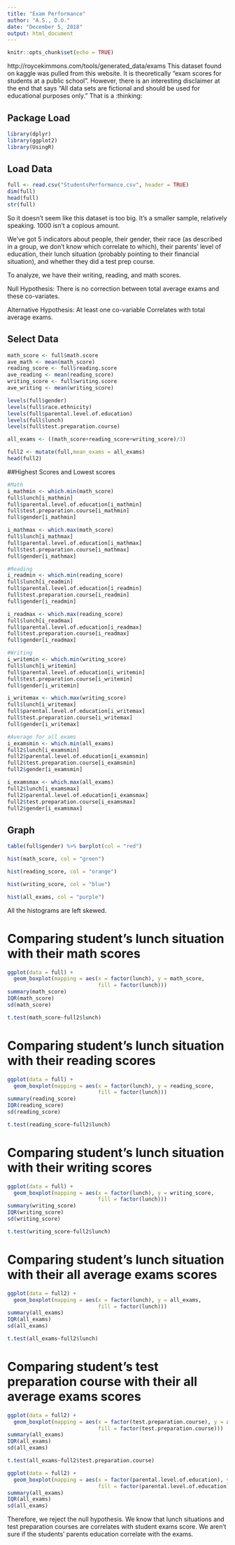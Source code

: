 ---
title: "Exam Performance"
author: "A.S., D.O."
date: "December 5, 2018"
output: html_document
---

```{r setup, include=FALSE}
knitr::opts_chunk$set(echo = TRUE)
```

http://roycekimmons.com/tools/generated_data/exams
This dataset found on kaggle was pulled from this website. It is theoretically "exam scores for students at a public school". However, there is an interesting disclaimer at the end that says "All data sets are fictional and should be used for educational purposes only." That is a :thinking:


## Package Load

```{r}
library(dplyr)
library(ggplot2)
library(UsingR)
```

## Load Data

```{r}
full <- read.csv("StudentsPerformance.csv", header = TRUE)
dim(full)
head(full)
str(full)
```

So it doesn't seem like this dataset is too big. It's a smaller sample, relatively speaking. 1000 isn't a copious amount.

We've got 5 indicators about people, their gender, their race (as described in a group, we don't know which correlate to which), their parents' level of education, their lunch situation (probably pointing to their financial situation), and whether they did a test prep course.

To analyze, we have their writing, reading, and math scores.

Null Hypothesis: There is no correction between total average exams and these co-variates.

Alternative Hypothesis: At least one co-variable Correlates with total average exams.

## Select Data
```{r}
math_score <- full$math.score
ave_math <- mean(math_score)
reading_score <- full$reading.score
ave_reading <- mean(reading_score)
writing_score <- full$writing.score
ave_writing <- mean(writing_score)

levels(full$gender)
levels(full$race.ethnicity)
levels(full$parental.level.of.education)
levels(full$lunch)
levels(full$test.preparation.course)

all_exams <- ((math_score+reading_score+writing_score)/3)

full2 <- mutate(full,mean_exams = all_exams)
head(full2)
```

##Highest Scores and Lowest scores
```{r}

#Math
i_mathmin <- which.min(math_score)
full$lunch[i_mathmin]
full$parental.level.of.education[i_mathmin]
full$test.preparation.course[i_mathmin]
full$gender[i_mathmin]

i_mathmax <- which.max(math_score)
full$lunch[i_mathmax]
full$parental.level.of.education[i_mathmax]
full$test.preparation.course[i_mathmax]
full$gender[i_mathmax]

#Reading
i_readmin <- which.min(reading_score)
full$lunch[i_readmin]
full$parental.level.of.education[i_readmin]
full$test.preparation.course[i_readmin]
full$gender[i_readmin]

i_readmax <- which.max(reading_score)
full$lunch[i_readmax]
full$parental.level.of.education[i_readmax]
full$test.preparation.course[i_readmax]
full$gender[i_readmax]

#Writing
i_writemin <- which.min(writing_score)
full$lunch[i_writemin]
full$parental.level.of.education[i_writemin]
full$test.preparation.course[i_writemin]
full$gender[i_writemin]

i_writemax <- which.max(writing_score)
full$lunch[i_writemax]
full$parental.level.of.education[i_writemax]
full$test.preparation.course[i_writemax]
full$gender[i_writemax]

#Average for all exams
i_examsmin <- which.min(all_exams)
full2$lunch[i_examsmin]
full2$parental.level.of.education[i_examsmin]
full2$test.preparation.course[i_examsmin]
full2$gender[i_examsmin]

i_examsmax <- which.max(all_exams)
full2$lunch[i_examsmax]
full2$parental.level.of.education[i_examsmax]
full2$test.preparation.course[i_examsmax]
full2$gender[i_examsmax]

```

## Graph
```{r}
table(full$gender) %>% barplot(col = "red")

hist(math_score, col = "green")

hist(reading_score, col = "orange")

hist(writing_score, col = "blue")

hist(all_exams, col = "purple")
```
All the histograms are left skewed.

# Comparing student's lunch situation with their math scores 
```{r}
ggplot(data = full) + 
  geom_boxplot(mapping = aes(x = factor(lunch), y = math_score, 
                             fill = factor(lunch)))
summary(math_score)
IQR(math_score)
sd(math_score)

t.test(math_score~full2$lunch)
```


# Comparing student's lunch situation with their reading scores
```{r}
ggplot(data = full) + 
  geom_boxplot(mapping = aes(x = factor(lunch), y = reading_score, 
                             fill = factor(lunch)))
summary(reading_score)
IQR(reading_score)
sd(reading_score)

t.test(reading_score~full2$lunch)
```
# Comparing student's lunch situation with their writing scores
```{r}
ggplot(data = full) + 
  geom_boxplot(mapping = aes(x = factor(lunch), y = writing_score, 
                             fill = factor(lunch)))
summary(writing_score)
IQR(writing_score)
sd(writing_score)

t.test(writing_score~full2$lunch)
```

# Comparing student's lunch situation with their all average exams scores
```{r}
ggplot(data = full2) + 
  geom_boxplot(mapping = aes(x = factor(lunch), y = all_exams, 
                             fill = factor(lunch)))
summary(all_exams)
IQR(all_exams)
sd(all_exams)

t.test(all_exams~full2$lunch)
```
# Comparing student's test preparation course with their all average exams scores
```{r}
ggplot(data = full2) + 
  geom_boxplot(mapping = aes(x = factor(test.preparation.course), y = all_exams, 
                             fill = factor(test.preparation.course)))
summary(all_exams)
IQR(all_exams)
sd(all_exams)

t.test(all_exams~full2$test.preparation.course)
```
```{r}
ggplot(data = full2) + 
  geom_boxplot(mapping = aes(x = factor(parental.level.of.education), y = all_exams, 
                             fill = factor(parental.level.of.education)))
summary(all_exams)
IQR(all_exams)
sd(all_exams)

```

Therefore, we reject the null hypothesis. We know that lunch situations and test preparation courses are correlates with student exams score. We aren't sure if the students' parents education correlate with the exams. 
